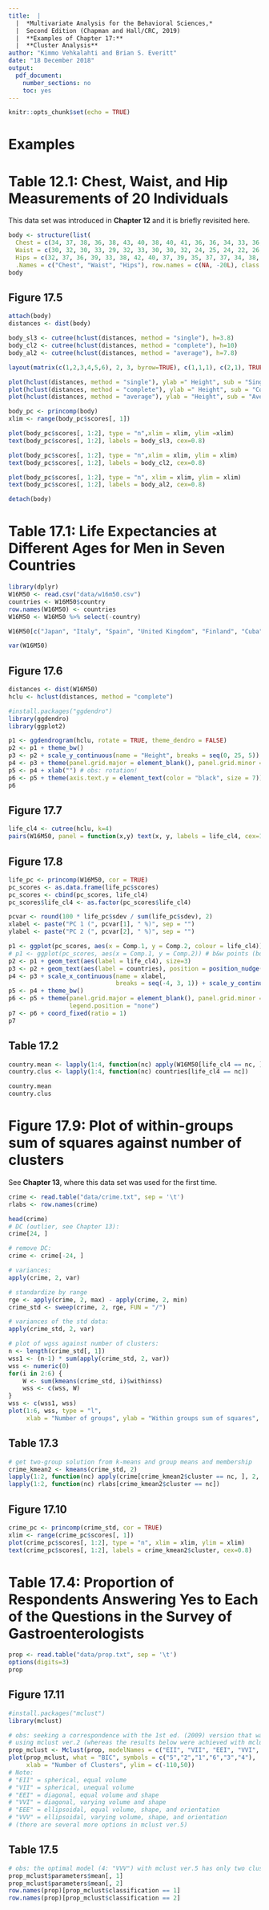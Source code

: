 ```yaml
---
title:  |  
  |  *Multivariate Analysis for the Behavioral Sciences,*
  |  Second Edition (Chapman and Hall/CRC, 2019)
  |  **Examples of Chapter 17:**
  |  **Cluster Analysis**
author: "Kimmo Vehkalahti and Brian S. Everitt"
date: "18 December 2018"
output: 
  pdf_document:
    number_sections: no
    toc: yes
---
```


```r
knitr::opts_chunk$set(echo = TRUE)
```
\pagebreak

# Examples

# Table 12.1: Chest, Waist, and Hip Measurements of 20 Individuals

This data set was introduced in **Chapter 12** and it is briefly revisited here.

```r
body <- structure(list(
  Chest = c(34, 37, 38, 36, 38, 43, 40, 38, 40, 41, 36, 36, 34, 33, 36, 37, 34, 36, 38, 35), 
  Waist = c(30, 32, 30, 33, 29, 32, 33, 30, 30, 32, 24, 25, 24, 22, 26, 26, 25, 26, 28, 23), 
  Hips = c(32, 37, 36, 39, 33, 38, 42, 40, 37, 39, 35, 37, 37, 34, 38, 37, 38, 37, 40, 35)), 
  .Names = c("Chest", "Waist", "Hips"), row.names = c(NA, -20L), class = "data.frame")
body
```
\pagebreak

## Figure 17.5

```r
attach(body)
distances <- dist(body)

body_sl3 <- cutree(hclust(distances, method = "single"), h=3.8)
body_cl2 <- cutree(hclust(distances, method = "complete"), h=10)
body_al2 <- cutree(hclust(distances, method = "average"), h=7.8)

layout(matrix(c(1,2,3,4,5,6), 2, 3, byrow=TRUE), c(1,1,1), c(2,1), TRUE)

plot(hclust(distances, method = "single"), ylab =" Height", sub = "Single linkage")
plot(hclust(distances, method = "complete"), ylab =" Height", sub = "Complete linkage")
plot(hclust(distances, method = "average"), ylab = "Height", sub = "Average linkage")

body_pc <- princomp(body)
xlim <- range(body_pc$scores[, 1])

plot(body_pc$scores[, 1:2], type = "n",xlim = xlim, ylim =xlim)
text(body_pc$scores[, 1:2], labels = body_sl3, cex=0.8)

plot(body_pc$scores[, 1:2], type = "n",xlim = xlim, ylim = xlim)
text(body_pc$scores[, 1:2], labels = body_cl2, cex=0.8)

plot(body_pc$scores[, 1:2], type = "n", xlim = xlim, ylim = xlim)
text(body_pc$scores[, 1:2], labels = body_al2, cex=0.8)

detach(body)
```
\pagebreak

# Table 17.1: Life Expectancies at Different Ages for Men in Seven Countries

```r
library(dplyr)
W16M50 <- read.csv("data/w16m50.csv")
countries <- W16M50$country
row.names(W16M50) <- countries
W16M50 <- W16M50 %>% select(-country)

W16M50[c("Japan", "Italy", "Spain", "United Kingdom", "Finland", "Cuba", "United States"), ]

var(W16M50)
```
\pagebreak

## Figure 17.6

```r
distances <- dist(W16M50)
hclu <- hclust(distances, method = "complete")

#install.packages("ggdendro")
library(ggdendro)
library(ggplot2)

p1 <- ggdendrogram(hclu, rotate = TRUE, theme_dendro = FALSE)
p2 <- p1 + theme_bw()
p3 <- p2 + scale_y_continuous(name = "Height", breaks = seq(0, 25, 5)) # obs: rotation!
p4 <- p3 + theme(panel.grid.major = element_blank(), panel.grid.minor = element_blank())
p5 <- p4 + xlab("") # obs: rotation!
p6 <- p5 + theme(axis.text.y = element_text(color = "black", size = 7)) # obs: rotation!
p6
```
\pagebreak

## Figure 17.7

```r
life_cl4 <- cutree(hclu, k=4)
pairs(W16M50, panel = function(x,y) text(x, y, labels = life_cl4, cex=1.0))

```
\pagebreak

## Figure 17.8

```r
life_pc <- princomp(W16M50, cor = TRUE)
pc_scores <- as.data.frame(life_pc$scores)
pc_scores <- cbind(pc_scores, life_cl4)
pc_scores$life_cl4 <- as.factor(pc_scores$life_cl4)

pcvar <- round(100 * life_pc$sdev / sum(life_pc$sdev), 2)
xlabel <- paste("PC 1 (", pcvar[1], " %)", sep = "")
ylabel <- paste("PC 2 (", pcvar[2], " %)", sep = "")

p1 <- ggplot(pc_scores, aes(x = Comp.1, y = Comp.2, colour = life_cl4))
# p1 <- ggplot(pc_scores, aes(x = Comp.1, y = Comp.2)) # b&w points (book)
p2 <- p1 + geom_text(aes(label = life_cl4), size=3)
p3 <- p2 + geom_text(aes(label = countries), position = position_nudge(y = -0.15), size=1.5)
p4 <- p3 + scale_x_continuous(name = xlabel, 
                              breaks = seq(-4, 3, 1)) + scale_y_continuous(name = ylabel)
p5 <- p4 + theme_bw()
p6 <- p5 + theme(panel.grid.major = element_blank(), panel.grid.minor = element_blank(), 
                 legend.position = "none")
p7 <- p6 + coord_fixed(ratio = 1)
p7

```
\pagebreak

## Table 17.2

```r
country.mean <- lapply(1:4, function(nc) apply(W16M50[life_cl4 == nc, ], 2, mean))
country.clus <- lapply(1:4, function(nc) countries[life_cl4 == nc])

country.mean
country.clus
```
\pagebreak

# Figure 17.9: Plot of within-groups sum of squares against number of clusters

See **Chapter 13**, where this data set was used for the first time.

```r
crime <- read.table("data/crime.txt", sep = '\t')
rlabs <- row.names(crime)

head(crime)
# DC (outlier, see Chapter 13):
crime[24, ]

# remove DC:
crime <- crime[-24, ]

# variances:
apply(crime, 2, var)

# standardize by range
rge <- apply(crime, 2, max) - apply(crime, 2, min)
crime_std <- sweep(crime, 2, rge, FUN = "/")

# variances of the std data:
apply(crime_std, 2, var)
```
\pagebreak
```r
# plot of wgss against number of clusters:
n <- length(crime_std[, 1])
wss1 <- (n-1) * sum(apply(crime_std, 2, var))
wss <- numeric(0)
for(i in 2:6) {
    W <- sum(kmeans(crime_std, i)$withinss)
    wss <- c(wss, W)
}
wss <- c(wss1, wss)
plot(1:6, wss, type = "l", 
     xlab = "Number of groups", ylab = "Within groups sum of squares", lwd=2)

```
\pagebreak

## Table 17.3

```r
# get two-group solution from k-means and group means and membership
crime_kmean2 <- kmeans(crime_std, 2)
lapply(1:2, function(nc) apply(crime[crime_kmean2$cluster == nc, ], 2, mean))
lapply(1:2, function(nc) rlabs[crime_kmean2$cluster == nc])
```
\pagebreak

## Figure 17.10

```r
crime_pc <- princomp(crime_std, cor = TRUE)
xlim <- range(crime_pc$scores[, 1])
plot(crime_pc$scores[, 1:2], type = "n", xlim = xlim, ylim = xlim)
text(crime_pc$scores[, 1:2], labels = crime_kmean2$cluster, cex=0.8)

```

\pagebreak

# Table 17.4: Proportion of Respondents Answering Yes to Each of the Questions in the Survey of Gastroenterologists

```r
prop <- read.table("data/prop.txt", sep = '\t')
options(digits=3)
prop
```
\pagebreak

## Figure 17.11

```r
#install.packages("mclust")
library(mclust)

# obs: seeking a correspondence with the 1st ed. (2009) version that was done
# using mclust ver.2 (whereas the results below were achieved with mclust ver.5):
prop_mclust <- Mclust(prop, modelNames = c("EII", "VII", "EEI", "VVI", "EEE", "VVV"))
plot(prop_mclust, what = "BIC", symbols = c("5","2","1","6","3","4"), 
     xlab = "Number of Clusters", ylim = c(-110,50))
# Note:
# "EII" = spherical, equal volume
# "VII" = spherical, unequal volume
# "EEI" = diagonal, equal volume and shape
# "VVI" = diagonal, varying volume and shape
# "EEE" = ellipsoidal, equal volume, shape, and orientation
# "VVV" = ellipsoidal, varying volume, shape, and orientation
# (there are several more options in mclust ver.5)

```
\pagebreak

## Table 17.5

```r
# obs: the optimal model (4: "VVV") with mclust ver.5 has only two clusters
prop_mclust$parameters$mean[, 1]
prop_mclust$parameters$mean[, 2]
row.names(prop)[prop_mclust$classification == 1]
row.names(prop)[prop_mclust$classification == 2]
```
